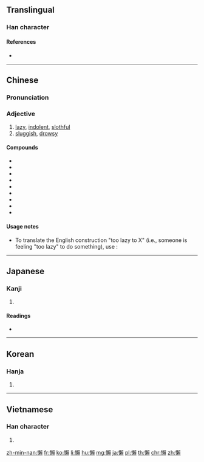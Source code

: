 {{also|懒}}
==Translingual==

===Han character===
{{Han char|rn=61|rad=心|as=16|sn=19|four=97086|canj=PDLC|ids=⿰忄賴}}

====References====
* {{Han ref|kx=0408.160|dkj=11455|dj=0749.170|hdz=42368.130|uh=61F6|ud=25078|bh=C369|bd=50025}}

----

==Chinese==
{{zh-forms|s=懒}}

===Pronunciation===
{{zh-pron
|m=lǎn |ma=Zh-lan.ogg
|c=laan5
|h=pfs=lân
|md=
|mn=lán/nōa
|w=
|mc=y
|oc=y
|cat=a
}}

===Adjective===
{{zh-adj}}

# [[lazy]], [[indolent]], [[slothful]]
# [[sluggish]], [[drowsy]]

====Compounds====
* {{zh-l|懶蟲}}
* {{zh-l|懶得}}
* {{zh-l|懶惰}}
* {{zh-l|懶鬼}}
* {{zh-l|懶漢}}
* {{zh-l|懶猴}}
* {{zh-l|懶散}}
* {{zh-l|懶洋洋}}
* {{zh-l|身上發懶}}

====Usage notes====
* To translate the English construction "too lazy to X" (i.e., someone is feeling "too lazy" to do something), use {{l|zh|懶[[得]]／懒[[得]]}}:
*: {{zh-x|夏天 的 我 '''懶得''' '''化妝'''|{{t-needed|zh}}|ref={{w2|zh|鄭怡}}, {{lang|zh|離家出走}}}}

----

==Japanese==

===Kanji===
{{ja-kanji|grade=|rs=心16}}

# {{defn|lang=ja|sort=心16}}

====Readings====
* {{ja-readings|on=[[らん]] (ran), [[らい]] (rai)|kun=[[おこたる]] (okotaru), [[ものうい]] (monoui)}}

----

==Korean==

===Hanja===
{{ko-hanja|hangeul=라, 나, 란, 난|eumhun=|rv=ra, na, ran, nan|mr=ra, na, ran, nan|y=la, na, lan, nan}}

# {{defn|lang=ko|sort=心16}}

----

==Vietnamese==

===Han character===
{{vi-hantu|[[lại]], [[lãn]], [[lớn]], [[lười]]|rs=心16}}

# {{defn|lang=vi|sort=心16}}

[[zh-min-nan:懶]]
[[fr:懶]]
[[ko:懶]]
[[li:懶]]
[[hu:懶]]
[[mg:懶]]
[[ja:懶]]
[[pl:懶]]
[[th:懶]]
[[chr:懶]]
[[zh:懶]]